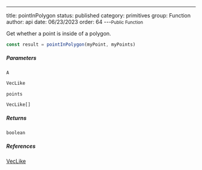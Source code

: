 ---
title: pointInPolygon
status: published
category: primitives
group: Function
author: api
date: 06/23/2023
order: 64
---<Small>Public Function</Small>

Get whether a point is inside of a polygon.


```ts
const result = pointInPolygon(myPoint, myPoints)
```


##### Parameters


<ParametersTable>

<ParametersTableRow>
<ParametersTableName>

`A`

</ParametersTableName>
<ParametersTableDescription>

```ts
VecLike
```



</ParametersTableDescription>
</ParametersTableRow>
<ParametersTableRow>
<ParametersTableName>

`points`

</ParametersTableName>
<ParametersTableDescription>

```ts
VecLike[]
```



</ParametersTableDescription>
</ParametersTableRow>
</ParametersTable>

##### Returns


```ts
boolean
```

##### References

[VecLike](/gen/primitives/VecLike-type)

